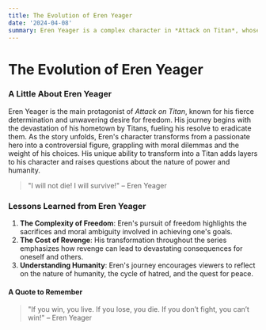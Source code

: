 ```yaml
---
title: The Evolution of Eren Yeager  
date: '2024-04-08'  
summary: Eren Yeager is a complex character in *Attack on Titan*, whose journey reflects themes of freedom, sacrifice, and the consequences of revenge.  
---
```


# The Evolution of Eren Yeager

### A Little About Eren Yeager

Eren Yeager is the main protagonist of *Attack on Titan*, known for his fierce determination and unwavering desire for freedom. His journey begins with the devastation of his hometown by Titans, fueling his resolve to eradicate them. As the story unfolds, Eren's character transforms from a passionate hero into a controversial figure, grappling with moral dilemmas and the weight of his choices. His unique ability to transform into a Titan adds layers to his character and raises questions about the nature of power and humanity.

> "I will not die! I will survive!" – Eren Yeager

### Lessons Learned from Eren Yeager

1. **The Complexity of Freedom**: Eren's pursuit of freedom highlights the sacrifices and moral ambiguity involved in achieving one's goals.
2. **The Cost of Revenge**: His transformation throughout the series emphasizes how revenge can lead to devastating consequences for oneself and others.
3. **Understanding Humanity**: Eren's journey encourages viewers to reflect on the nature of humanity, the cycle of hatred, and the quest for peace.

#### A Quote to Remember

> "If you win, you live. If you lose, you die. If you don’t fight, you can’t win!" – Eren Yeager